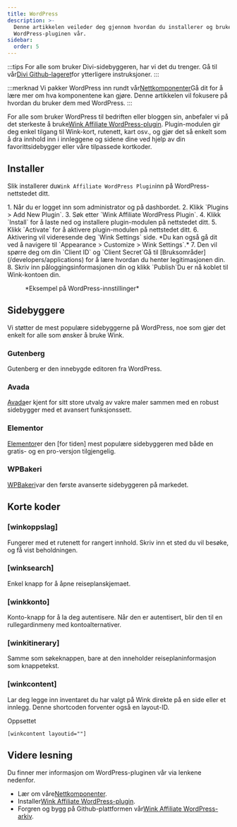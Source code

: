 ```yaml
---
title: WordPress
description: >-
  Denne artikkelen veileder deg gjennom hvordan du installerer og bruker
  WordPress-pluginen vår.
sidebar:
  order: 5
---
```


:::tips
For alle som bruker Divi-sidebyggeren, har vi det du trenger. Gå til vår[Divi Github-lageret](https://github.com/wink-travel/affiliate-wordpress-divi-plugin)for ytterligere instruksjoner.
:::

:::merknad
Vi pakker WordPress inn rundt vår[Nettkomponenter](/developers/web-components)Gå dit for å lære mer om hva komponentene kan gjøre. Denne artikkelen vil fokusere på hvordan du bruker dem med WordPress.
:::

For alle som bruker WordPress til bedriften eller bloggen sin, anbefaler vi på det sterkeste å bruke[Wink Affiliate WordPress-plugin](https://wordpress.org/plugins/wink2travel/).
Plugin-modulen gir deg enkel tilgang til Wink-kort, rutenett, kart osv., og gjør det så enkelt som å dra innhold inn i innleggene og sidene dine ved hjelp av din favorittsidebygger eller våre tilpassede kortkoder.

## Installer

Slik installerer du`Wink Affiliate WordPress Plugin`inn på WordPress-nettstedet ditt.

<Steps>
  1. Når du er logget inn som administrator og på dashbordet.
  2. Klikk `Plugins > Add New Plugin`.
  3. Søk etter `Wink Affiliate WordPress Plugin`.
  4. Klikk `Install` for å laste ned og installere plugin-modulen på nettstedet ditt.
  5. Klikk `Activate` for å aktivere plugin-modulen på nettstedet ditt.
  6. Aktivering vil videresende deg `Wink Settings` side. *Du kan også gå dit ved å navigere til `Appearance > Customize > Wink Settings`.*
  7. Den vil spørre deg om din `Client ID` og `Client Secret`Gå til [Bruksområder](/developers/applications) for å lære hvordan du henter legitimasjonen din.
  8. Skriv inn påloggingsinformasjonen din og klikk `Publish`Du er nå koblet til Wink-kontoen din.
</Steps>


<figure>
  <CloudinaryImage width="350" height="760" resize="scale" quality="best" alt="Innstillinger for Wink Affiliate WordPress-plugin" src="academy/wink-wordpress-plugin-settings" errorImage="noimage_opaque_nyrtl0.png" />

  <figcaption>*Eksempel på WordPress-innstillinger*</figcaption>
</figure>


##

## Sidebyggere

Vi støtter de mest populære sidebyggerne på WordPress, noe som gjør det enkelt for alle som ønsker å bruke Wink.

### Gutenberg

Gutenberg er den innebygde editoren fra WordPress.

### Avada

[Avada](https://avada.com)er kjent for sitt store utvalg av vakre maler sammen med en robust sidebygger med et avansert funksjonssett.

### Elementor

[Elementor](https://elementor.com)er den \[for tiden] mest populære sidebyggeren med både en gratis- og en pro-versjon tilgjengelig.

### WPBakeri

[WPBakeri](https://wpbakery.com)var den første avanserte sidebyggeren på markedet.

## Korte koder

### \[winkoppslag]

Fungerer med et rutenett for rangert innhold. Skriv inn et sted du vil besøke, og få vist beholdningen.

### \[winksearch]

Enkel knapp for å åpne reiseplanskjemaet.

### \[winkkonto]

Konto-knapp for å la deg autentisere. Når den er autentisert, blir den til en rullegardinmeny med kontoalternativer.

### \[winkitinerary]

Samme som søkeknappen, bare at den inneholder reiseplaninformasjon som knappetekst.

### \[winkcontent]

Lar deg legge inn inventaret du har valgt på Wink direkte på en side eller et innlegg. Denne shortcoden forventer også en layout-ID.

Oppsettet

```
[winkcontent layoutid=""]
```

## Videre lesning

Du finner mer informasjon om WordPress-pluginen vår via lenkene nedenfor.

* Lær om våre[Nettkomponenter](/developers/web-components).
* Installer[Wink Affiliate WordPress-plugin](https://wordpress.org/plugins/wink2travel/).
* Forgren og bygg på Github-plattformen vår[Wink Affiliate WordPress-arkiv](https://github.com/wink-travel/wink-wordpress-plugin).

